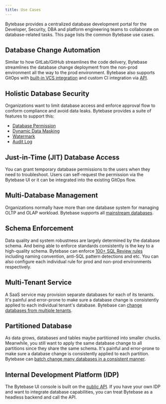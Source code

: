 ```yaml
---
title: Use Cases
---
```


Bytebase provides a centralized database development portal for the Developer, Security, DBA and platform engineering teams to collaborate on database-related tasks. This page lists the common Bytebase use cases.

## Database Change Automation

Similar to how GitLab/GitHub streamlines the code delivery, Bytebase streamlines the database change deployment from the non-prod environment all the way to the prod environment. Bytebase also supports GitOps with [built-in VCS integration](/vcs-integration/overview) and custom CI integration via [API](/integrations/api/overview/).

## Holistic Database Security

Organizations want to limit database access and enforce approval flow to conform compliance and avoid data leaks. Bytebase provides a suite of features to support this:

- [Database Permission](/security/database-permission/overview)
- [Dynamic Data Masking](/security/data-masking/overview)
- [Watermark](/security/watermark)
- [Audit Log](/security/audit-log)

## Just-in-Time (JIT) Database Access

You can grant temporary database permissions to the users when they need to troubleshoot. Users can self-request the permission via the Bytebase UI or it can be integrated into the existing GitOps flow.

## Multi-Database Management

Organizations normally have more than one database system for managing OLTP and OLAP workload. Bytebase supports all [mainstream databases](/introduction/supported-databases).

## Schema Enforcement

Data quality and system robustness are largely determined by the database schema. And being able to enforce standards consistently is the key to a high-quality schema. Bytebase can enforce [100+ SQL Review rules](/sql-review/overview) including naming convention, anti-SQL pattern detections and etc. You can also configure each individual rule for prod and non-prod environments respectively.

## Multi-Tenant Service

A SaaS service may provision separate databases for each of its tenants. It's painful and error-prone to make sure a database change is consistently applied to each individual tenant's database. Bytebase can [change databases from multiple tenants](/change-database/batch-change/#change-databases-from-multiple-tenants).

## Partitioned Database

As data grows, databases and tables maybe partitioned into smaller chucks. Meanwhile, you still want to
apply the same database change to all partitions since they share the same schema. It's painful and error-prone to make sure a database change is consistently applied to each partition. Bytebase can [batch change many databases in a consistent manner](/change-database/batch-change/#change-database-group).

## Internal Development Platform (IDP)

The Bytebase UI console is built on the [public API](/integrations/api/overview/). If you have your own IDP
and want to integrate database capabilities, you can treat Bytebase as a headless backend and call the API.
